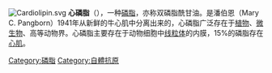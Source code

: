{{NoteTA|G1=LS}}
{{chemref|time=2011-08-18}}
{{expand|time=2011-08-18}}
[[File:Cardiolipin.svg|thumb]]
'''心磷脂'''（{{lang-en|Cardiolipin}}），一种[[磷脂|磷脂]]，亦称双磷脂酰甘油。是潘伯恩（Mary C. Pangborn）1941年从新鲜的牛心肌中分离出来的，心磷脂广泛存在于[[植物|植物]]、[[微生物|微生物]]、高等动物界。心磷脂主要存在于动物细胞中[[线粒体|线粒体]]的内膜，15%的磷脂存在[[心肌|心肌]]。

{{磷脂}}
{{自體抗原}}

[[Category:磷脂|Category:磷脂]]
[[Category:自體抗原|Category:自體抗原]]